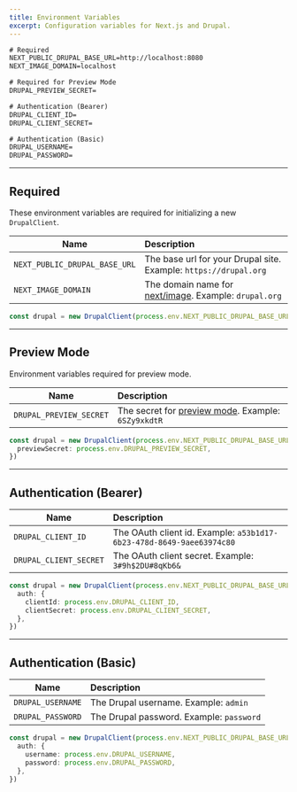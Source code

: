 ```yaml
---
title: Environment Variables
excerpt: Configuration variables for Next.js and Drupal.
---
```


```txt title=.env.local
# Required
NEXT_PUBLIC_DRUPAL_BASE_URL=http://localhost:8080
NEXT_IMAGE_DOMAIN=localhost

# Required for Preview Mode
DRUPAL_PREVIEW_SECRET=

# Authentication (Bearer)
DRUPAL_CLIENT_ID=
DRUPAL_CLIENT_SECRET=

# Authentication (Basic)
DRUPAL_USERNAME=
DRUPAL_PASSWORD=
```

---

## Required

These environment variables are required for initializing a new `DrupalClient`.

| Name                          | Description                                                                                                                |
| ----------------------------- | :------------------------------------------------------------------------------------------------------------------------- |
| `NEXT_PUBLIC_DRUPAL_BASE_URL` | The base url for your Drupal site. Example: `https://drupal.org`                                                           |
| `NEXT_IMAGE_DOMAIN`           | The domain name for [next/image](https://nextjs.org/docs/basic-features/image-optimization#domains). Example: `drupal.org` |

```ts
const drupal = new DrupalClient(process.env.NEXT_PUBLIC_DRUPAL_BASE_URL)
```

---

## Preview Mode

Environment variables required for preview mode.

| Name                    | Description                                                              |
| ----------------------- | :----------------------------------------------------------------------- |
| `DRUPAL_PREVIEW_SECRET` | The secret for [preview mode](/docs/preview-mode). Example: `6SZy9xkdtR` |

```ts
const drupal = new DrupalClient(process.env.NEXT_PUBLIC_DRUPAL_BASE_URL, {
  previewSecret: process.env.DRUPAL_PREVIEW_SECRET,
})
```

---

## Authentication (Bearer)

| Name                   | Description                                                          |
| ---------------------- | :------------------------------------------------------------------- |
| `DRUPAL_CLIENT_ID`     | The OAuth client id. Example: `a53b1d17-6b23-478d-8649-9aee63974c80` |
| `DRUPAL_CLIENT_SECRET` | The OAuth client secret. Example: `3#9h$2DU#8qKb6&`                  |

```ts
const drupal = new DrupalClient(process.env.NEXT_PUBLIC_DRUPAL_BASE_URL, {
  auth: {
    clientId: process.env.DRUPAL_CLIENT_ID,
    clientSecret: process.env.DRUPAL_CLIENT_SECRET,
  },
})
```

---

## Authentication (Basic)

| Name              | Description                              |
| ----------------- | :--------------------------------------- |
| `DRUPAL_USERNAME` | The Drupal username. Example: `admin`    |
| `DRUPAL_PASSWORD` | The Drupal password. Example: `password` |

```ts
const drupal = new DrupalClient(process.env.NEXT_PUBLIC_DRUPAL_BASE_URL, {
  auth: {
    username: process.env.DRUPAL_USERNAME,
    password: process.env.DRUPAL_PASSWORD,
  },
})
```
